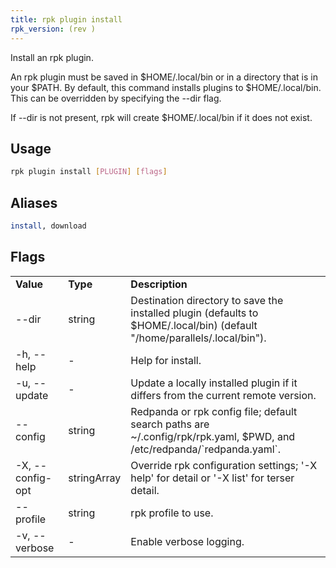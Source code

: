 ```yaml
---
title: rpk plugin install
rpk_version: (rev )
---
```


Install an rpk plugin.

An rpk plugin must be saved in $HOME/.local/bin or in a directory that is in
your $PATH. By default, this command installs plugins to $HOME/.local/bin. This
can be overridden by specifying the --dir flag.

If --dir is not present, rpk will create $HOME/.local/bin if it does not exist.

## Usage

```bash
rpk plugin install [PLUGIN] [flags]
```

## Aliases

```bash
install, download
```

## Flags

<table>
  <tbody>
    <tr>
      <td>
        <strong>Value</strong>
      </td>
      <td>
        <strong>Type</strong>
      </td>
      <td>
        <strong>Description</strong>
      </td>
    </tr>
    <tr>
      <td>--dir</td>
      <td>string</td>
      <td>
        Destination directory to save the installed plugin (defaults to
        $HOME/.local/bin) (default "/home/parallels/.local/bin").
      </td>
    </tr>
    <tr>
      <td>-h, --help</td>
      <td>-</td>
      <td>Help for install.</td>
    </tr>
    <tr>
      <td>-u, --update</td>
      <td>-</td>
      <td>
        Update a locally installed plugin if it differs from the current remote
        version.
      </td>
    </tr>
    <tr>
      <td>--config</td>
      <td>string</td>
      <td>
        Redpanda or rpk config file; default search paths are
        ~/.config/rpk/rpk.yaml, $PWD, and /etc/redpanda/`redpanda.yaml`.
      </td>
    </tr>
    <tr>
      <td>-X, --config-opt</td>
      <td>stringArray</td>
      <td>
        Override rpk configuration settings; '-X help' for detail or '-X list'
        for terser detail.
      </td>
    </tr>
    <tr>
      <td>--profile</td>
      <td>string</td>
      <td>rpk profile to use.</td>
    </tr>
    <tr>
      <td>-v, --verbose</td>
      <td>-</td>
      <td>Enable verbose logging.</td>
    </tr>
  </tbody>
</table>
